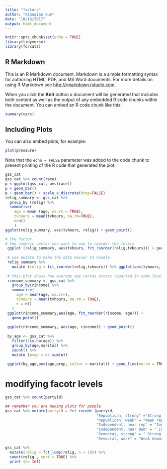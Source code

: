 ```yaml
---
title: "factors"
author: "Xiaoqian Xue"
date: "10/16/2017"
output: html_document
---
```


```r
knitr::opts_chunk$set(echo = TRUE)
library(tidyverse)
library(forcats)
```

## R Markdown

This is an R Markdown document. Markdown is a simple formatting syntax for authoring HTML, PDF, and MS Word documents. For more details on using R Markdown see <http://rmarkdown.rstudio.com>.

When you click the **Knit** button a document will be generated that includes both content as well as the output of any embedded R code chunks within the document. You can embed an R code chunk like this:

```r
summary(cars)
```

## Including Plots

You can also embed plots, for example:

```r
plot(pressure)
```

Note that the `echo = FALSE` parameter was added to the code chunk to prevent printing of the R code that generated the plot.

```r
gss_cat
gss_cat %>% count(race)
p <-ggplot(gss_cat, aes(race))
p + geom_bar()
p + geom_bar() + scale_x_discrete(drop=FALSE)
relig_summary <- gss_cat %>%
  group_by (relig) %>%
  summarise( 
    age = mean (age, na.rm = TRUE),
    tvhours = mean(tvhours, na.rm=TRUE),
    n=n()
    )
ggplot(relig_summary, aes(tvhours, relig)) + geom_point()

# the factor
# the numeric vector you want to use to reorder the levels 
 ggplot (relig_summary, aes(tvhours, fct_reorder(relig,tvhours))) + geom_point()
 
 # use mutate to make the data easier to handle
 relig_summary %>%
   mutate (relig = fct_reorder(relig,tvhours)) %>% ggplot(aes(tvhours, relig)) + geom_point()  ## reorder the category
 
 # this plot shows how average age varies across reported in come level
 rincome_summary <- gss_cat %>%
   group_by(rincome) %>%
   summarise(
     age = mean(age, na.rm=),
     tvhours = mean(tvhours, na.rm = TRUE),
     n = n()
   )
 ggplot(rincome_summary,aes(age, fct_reorder(rincome, age))) + 
   geom_point()
 
 ggplot(rincome_summary, aes(age, rincome)) + geom_point()
 
 by_age <- gss_cat %>%
   filter(!is.na(age)) %>%
   group_by(age,marital) %>%
   count() %>%
   mutate (prop = n/ sum(n))
 
 ggplot(by_age,aes(age,prop, colour = marital)) + geom_line(na.rm = TRUE)
```
# modifying facotr levels
```r
gss_cat %>% count(partyid)

## remember you are meking plots for people
gss_cat %>% mutate(partyid = fct_recode (partyid,
                                         "Republican, strong" ="Strong republican", 
                                         "Republican, weak" = "Weak republican",
                                         "Independent, near rep" = "Ind, near rep",
                                         "Independent, near dem" = " Ind, near dem",
                                         "Democrat, strong" = " Strong democrat",
                                         "Democrat, weak" = "Weak democrat"))

gss_cat %>%
  mutate(relig = fct_lump(relig, n = 10)) %>%
  count(relig , sort = TRUE) %>%
  print (n= Inf)


```

